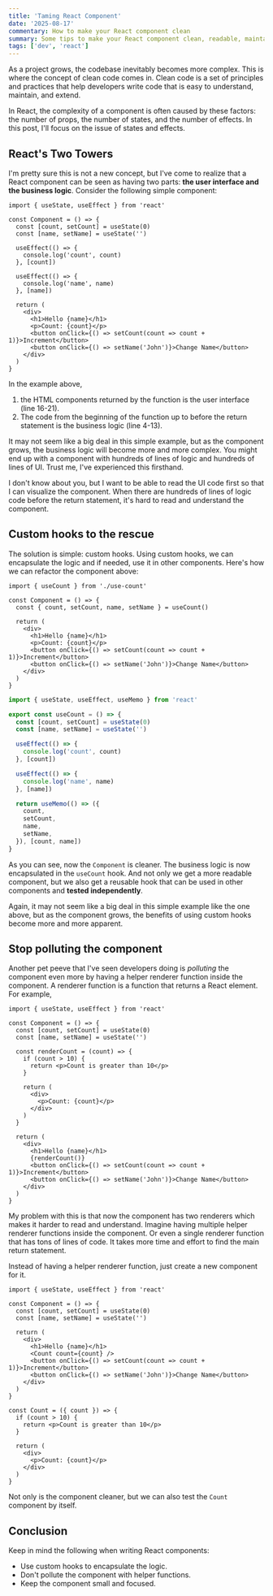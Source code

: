 ```yaml
---
title: 'Taming React Component'
date: '2025-08-17'
commentary: How to make your React component clean
summary: Some tips to make your React component clean, readable, maintainable, and testable
tags: ['dev', 'react']
---
```


As a project grows, the codebase inevitably becomes more complex. This is where the concept of clean code comes in. Clean code is a set of principles and practices that help developers write code that is easy to understand, maintain, and extend.

In React, the complexity of a component is often caused by these factors: the number of props, the number of states, and the number of effects. In this post, I'll focus on the issue of states and effects.

## React's Two Towers

I'm pretty sure this is not a new concept, but I've come to realize that a React component can be seen as having two parts: **the user interface and the business logic**. Consider the following simple component:

```tsx:component.tsx showLineNumbers {4-13, 16-21}
import { useState, useEffect } from 'react'

const Component = () => {
  const [count, setCount] = useState(0)
  const [name, setName] = useState('')

  useEffect(() => {
    console.log('count', count)
  }, [count])

  useEffect(() => {
    console.log('name', name)
  }, [name])

  return (
    <div>
      <h1>Hello {name}</h1>
      <p>Count: {count}</p>
      <button onClick={() => setCount(count => count + 1)}>Increment</button>
      <button onClick={() => setName('John')}>Change Name</button>
    </div>
  )
}
```

In the example above,

1. the HTML components returned by the function is the user interface (line 16-21).
2. The code from the beginning of the function up to before the return statement is the business logic (line 4-13).

It may not seem like a big deal in this simple example, but as the component grows, the business logic will become more and more complex. You might end up with a component with hundreds of lines of logic and hundreds of lines of UI. Trust me, I've experienced this firsthand.

I don't know about you, but I want to be able to read the UI code first so that I can visualize the component. When there are hundreds of lines of logic code before the return statement, it's hard to read and understand the component.

## Custom hooks to the rescue

The solution is simple: custom hooks. Using custom hooks, we can encapsulate the logic and if needed, use it in other components. Here's how we can refactor the component above:

```tsx:component.tsx showLineNumbers {4}
import { useCount } from './use-count'

const Component = () => {
  const { count, setCount, name, setName } = useCount()

  return (
    <div>
      <h1>Hello {name}</h1>
      <p>Count: {count}</p>
      <button onClick={() => setCount(count => count + 1)}>Increment</button>
      <button onClick={() => setName('John')}>Change Name</button>
    </div>
  )
}
```

```tsx:use-count.ts showLineNumbers
import { useState, useEffect, useMemo } from 'react'

export const useCount = () => {
  const [count, setCount] = useState(0)
  const [name, setName] = useState('')

  useEffect(() => {
    console.log('count', count)
  }, [count])

  useEffect(() => {
    console.log('name', name)
  }, [name])

  return useMemo(() => ({
    count,
    setCount,
    name,
    setName,
  }), [count, name])
}
```

As you can see, now the `Component` is cleaner. The business logic is now encapsulated in the `useCount` hook. And not only we get a more readable component, but we also get a reusable hook that can be used in other components and **tested independently**.

Again, it may not seem like a big deal in this simple example like the one above, but as the component grows, the benefits of using custom hooks become more and more apparent.

## Stop polluting the component

Another pet peeve that I've seen developers doing is _polluting_ the component even more by having a helper renderer function inside the component. A renderer function is a function that returns a React element. For example,

```tsx:component.tsx showLineNumbers {7-17}
import { useState, useEffect } from 'react'

const Component = () => {
  const [count, setCount] = useState(0)
  const [name, setName] = useState('')

  const renderCount = (count) => {
    if (count > 10) {
      return <p>Count is greater than 10</p>
    }

    return (
      <div>
        <p>Count: {count}</p>
      </div>
    )
  }

  return (
    <div>
      <h1>Hello {name}</h1>
      {renderCount()}
      <button onClick={() => setCount(count => count + 1)}>Increment</button>
      <button onClick={() => setName('John')}>Change Name</button>
    </div>
  )
}
```

My problem with this is that now the component has two renderers which makes it harder to read and understand. Imagine having multiple helper renderer functions inside the component. Or even a single renderer function that has tons of lines of code. It takes more time and effort to find the main return statement.

Instead of having a helper renderer function, just create a new component for it.

```tsx:component.tsx showLineNumbers
import { useState, useEffect } from 'react'

const Component = () => {
  const [count, setCount] = useState(0)
  const [name, setName] = useState('')

  return (
    <div>
      <h1>Hello {name}</h1>
      <Count count={count} />
      <button onClick={() => setCount(count => count + 1)}>Increment</button>
      <button onClick={() => setName('John')}>Change Name</button>
    </div>
  )
}

const Count = ({ count }) => {
  if (count > 10) {
    return <p>Count is greater than 10</p>
  }

  return (
    <div>
      <p>Count: {count}</p>
    </div>
  )
}
```

Not only is the component cleaner, but we can also test the `Count` component by itself.

## Conclusion

Keep in mind the following when writing React components:

- Use custom hooks to encapsulate the logic.
- Don't pollute the component with helper functions.
- Keep the component small and focused.
